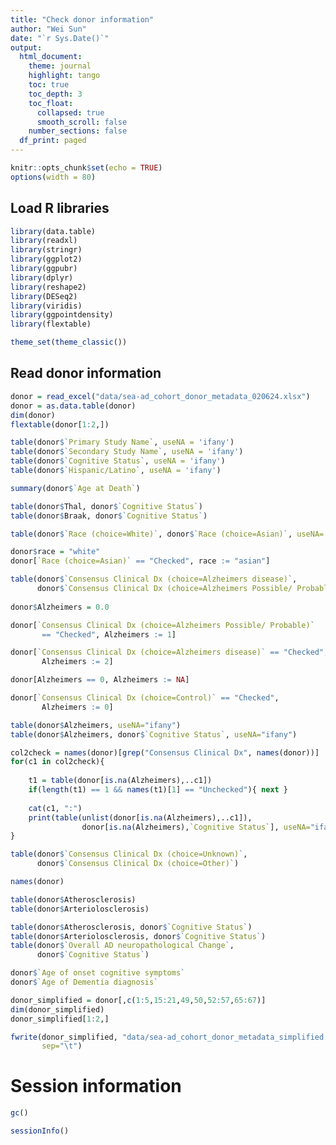 ```yaml
---
title: "Check donor information"
author: "Wei Sun"
date: "`r Sys.Date()`"
output: 
  html_document:
    theme: journal
    highlight: tango
    toc: true
    toc_depth: 3
    toc_float:
      collapsed: true
      smooth_scroll: false
    number_sections: false
  df_print: paged
---
```

```r
knitr::opts_chunk$set(echo = TRUE)
options(width = 80)
```

## Load R libraries
```r
library(data.table)
library(readxl)
library(stringr)
library(ggplot2)
library(ggpubr)
library(dplyr)
library(reshape2)
library(DESeq2)
library(viridis)
library(ggpointdensity)
library(flextable)

theme_set(theme_classic())
```

## Read donor information

```r
donor = read_excel("data/sea-ad_cohort_donor_metadata_020624.xlsx")
donor = as.data.table(donor)
dim(donor)
flextable(donor[1:2,])

table(donor$`Primary Study Name`, useNA = 'ifany')
table(donor$`Secondary Study Name`, useNA = 'ifany')
table(donor$`Cognitive Status`, useNA = 'ifany')
table(donor$`Hispanic/Latino`, useNA = 'ifany')

summary(donor$`Age at Death`)

table(donor$Thal, donor$`Cognitive Status`)
table(donor$Braak, donor$`Cognitive Status`)

table(donor$`Race (choice=White)`, donor$`Race (choice=Asian)`, useNA='ifany')

donor$race = "white"
donor[`Race (choice=Asian)` == "Checked", race := "asian"] 

table(donor$`Consensus Clinical Dx (choice=Alzheimers disease)`, 
      donor$`Consensus Clinical Dx (choice=Alzheimers Possible/ Probable)`)
                        
donor$Alzheimers = 0.0

donor[`Consensus Clinical Dx (choice=Alzheimers Possible/ Probable)` 
       == "Checked", Alzheimers := 1]

donor[`Consensus Clinical Dx (choice=Alzheimers disease)` == "Checked", 
       Alzheimers := 2]

donor[Alzheimers == 0, Alzheimers := NA]

donor[`Consensus Clinical Dx (choice=Control)` == "Checked", 
       Alzheimers := 0]

table(donor$Alzheimers, useNA="ifany")
table(donor$Alzheimers, donor$`Cognitive Status`, useNA="ifany")

col2check = names(donor)[grep("Consensus Clinical Dx", names(donor))]
for(c1 in col2check){
    
    t1 = table(donor[is.na(Alzheimers),..c1])
    if(length(t1) == 1 && names(t1)[1] == "Unchecked"){ next }
    
    cat(c1, ":")
    print(table(unlist(donor[is.na(Alzheimers),..c1]), 
                donor[is.na(Alzheimers),`Cognitive Status`], useNA="ifany"))
}

table(donor$`Consensus Clinical Dx (choice=Unknown)`, 
      donor$`Consensus Clinical Dx (choice=Other)`)

names(donor)

table(donor$Atherosclerosis)
table(donor$Arteriolosclerosis)

table(donor$Atherosclerosis, donor$`Cognitive Status`)
table(donor$Arteriolosclerosis, donor$`Cognitive Status`)
table(donor$`Overall AD neuropathological Change`, 
      donor$`Cognitive Status`)

donor$`Age of onset cognitive symptoms`
donor$`Age of Dementia diagnosis`

donor_simplified = donor[,c(1:5,15:21,49,50,52:57,65:67)]
dim(donor_simplified)
donor_simplified[1:2,]

fwrite(donor_simplified, "data/sea-ad_cohort_donor_metadata_simplified.tsv", 
       sep="\t")
```


# Session information
```r
gc()

sessionInfo()
```
